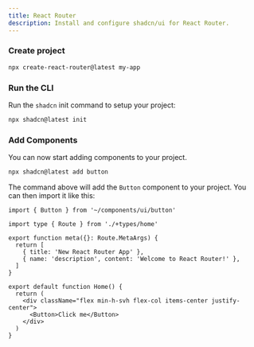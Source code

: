 ```yaml
---
title: React Router
description: Install and configure shadcn/ui for React Router.
---
```


<Steps>

### Create project

```bash
npx create-react-router@latest my-app
```

### Run the CLI

Run the `shadcn` init command to setup your project:

```bash
npx shadcn@latest init
```

### Add Components

You can now start adding components to your project.

```bash
npx shadcn@latest add button
```

The command above will add the `Button` component to your project. You can then import it like this:

```tsx showLineNumbers title="app/routes/home.tsx"
import { Button } from '~/components/ui/button'

import type { Route } from './+types/home'

export function meta({}: Route.MetaArgs) {
  return [
    { title: 'New React Router App' },
    { name: 'description', content: 'Welcome to React Router!' },
  ]
}

export default function Home() {
  return (
    <div className="flex min-h-svh flex-col items-center justify-center">
      <Button>Click me</Button>
    </div>
  )
}
```

</Steps>
